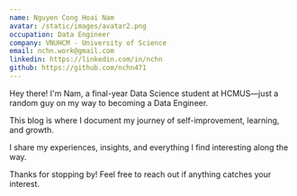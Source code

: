 ```yaml
---
name: Nguyen Cong Hoai Nam
avatar: /static/images/avatar2.png
occupation: Data Engineer
company: VNUHCM - University of Science
email: nchn.work@gmail.com
linkedin: https://linkedin.com/in/nchn
github: https://github.com/nchn471
---
```


Hey there! I'm Nam, a final-year Data Science student at HCMUS—just a random guy on my way to becoming a Data Engineer.

This blog is where I document my journey of self-improvement, learning, and growth. 

I share my experiences, insights, and everything I find interesting along the way.

Thanks for stopping by! Feel free to reach out if anything catches your interest.